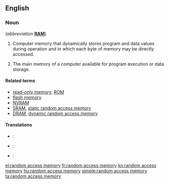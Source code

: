 ==English==
{{wikipedia}}

===Noun===
{{en-noun|-|sg=[[random]] [[access]] [[memory]]}} (''abbreviation'' '''[[RAM]]''')

# {{electronics}} Computer memory that dynamically stores program and data values during operation and in which each byte of memory may be directly accessed.
# {{computing}} The main memory of a computer available for program execution or data storage.

====Related terms====
* [[read-only memory]], [[ROM]]
* [[flash memory]]
* [[NVRAM]]
* [[SRAM]], [[static random access memory]]
* [[DRAM]], [[dynamic random access memory]]

====Translations====
{{trans-top|computer memory that dynamically stores program and data values during operation and in which each byte of memory may be directly accessed}}
{{trans-mid}}
{{trans-bottom}}

{{trans-top|the main memory of a computer available for program execution or data storage}}
{{trans-mid}}
{{trans-bottom}}

{{checktrans-top}}
* {{ttbc|de}}: {{t+|de|Arbeitsspeicher|m}}
* {{ttbc|ga}}: {{t-|ga|cuimhne randamrochtana|f}}
{{trans-mid}}
* {{ttbc|cy}}: {{t-|cy|cof hapgyrch|m}}
{{trans-bottom}}

[[el:random access memory]]
[[fr:random access memory]]
[[kn:random access memory]]
[[hu:random access memory]]
[[simple:random access memory]]
[[ta:random access memory]]